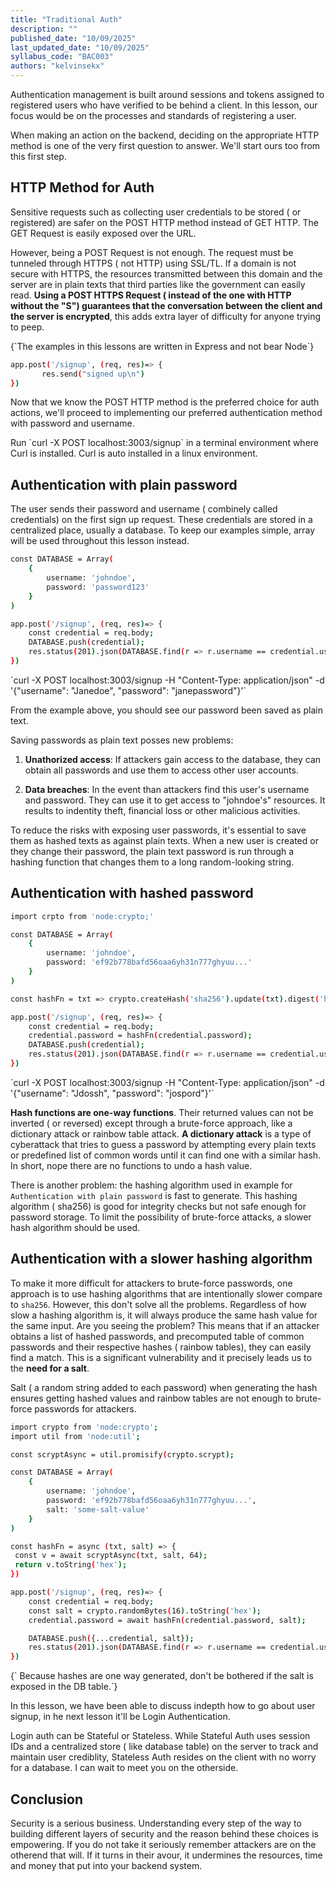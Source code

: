 ```yaml
---
title: "Traditional Auth"
description: ""
published_date: "10/09/2025"
last_updated_date: "10/09/2025"
syllabus_code: "BAC003"
authors: "kelvinsekx"
---
```


Authentication management is built around sessions and tokens assigned to registered users who have verified to be behind a client. In this lesson, our focus would be on the processes and standards of registering a user.

When making an action on the backend, deciding on the appropriate HTTP method is one of the very first question to answer. We'll start ours too from this first step.

## HTTP Method for Auth

Sensitive requests such as collecting user credentials to be stored ( or registered) are safer on the POST HTTP method instead of GET HTTP. The GET Request is easily exposed over the URL.

However, being a POST Request is not enough. The request must be tunneled through HTTPS ( not HTTP) using SSL/TL. If a domain is not secure with HTTPS, the resources transmitted between this domain and the server are in plain texts that third parties like the government can easily read. **Using a POST HTTPS Request ( instead of the one with HTTP without the "S") guarantees that the conversation between the client and the server is encrypted**, this adds extra layer of difficulty for anyone trying to peep.

<AsideNote>
  {`The examples in this lessons are written in Express and not bear Node`}
</AsideNote>

```bash
app.post('/signup', (req, res)=> {
       res.send("signed up\n")
})
```

Now that we know the POST HTTP method is the preferred choice for auth actions, we'll proceed to implementing our preferred authentication method with password and username.

<LongAside subject="Run example in curl">
  Run `curl -X POST localhost:3003/signup` in a terminal environment where Curl
  is installed. Curl is auto installed in a linux environment.
</LongAside>

## Authentication with plain password

The user sends their password and username ( combinely called credentials) on the first sign up request. These credentials are stored in a centralized place, usually a database. To keep our examples simple, array will be used throughout this lesson instead.

```bash
const DATABASE = Array(
    {
        username: 'johndoe',
        password: 'password123'
    }
)

app.post('/signup', (req, res)=> {
    const credential = req.body;
    DATABASE.push(credential);
    res.status(201).json(DATABASE.find(r => r.username == credential.username))
})
```

<LongAside subject="Run example in curl">
`curl -X POST localhost:3003/signup -H "Content-Type: application/json" -d '{"username": "Janedoe", "password": "janepassword"}'`
</LongAside>

From the example above, you should see our password been saved as plain text.

Saving passwords as plain text posses new problems:

1.  **Unathorized access**:
    If attackers gain access to the database, they can obtain all passwords and use them to access other user accounts.

2.  **Data breaches**:
    In the event than attackers find this user's username and password. They can use it to get access to "johndoe's" resources. It results to indentity theft, financial loss or other malicious activities.

To reduce the risks with exposing user passwords, it's essential to save them as hashed texts as against plain texts. When a new user is created or they change their password, the plain text password is run through a hashing function that changes them to a long random-looking string.

## Authentication with hashed password

```bash
import crpto from 'node:crypto;'

const DATABASE = Array(
    {
        username: 'johndoe',
        password: 'ef92b778bafd56oaa6yh31n777ghyuu...'
    }
)

const hashFn = txt => crypto.createHash('sha256').update(txt).digest('hex')

app.post('/signup', (req, res)=> {
    const credential = req.body;
    credential.password = hashFn(credential.password);
    DATABASE.push(credential);
    res.status(201).json(DATABASE.find(r => r.username == credential.username))
})
```

<LongAside subject="Run example in curl">
`curl -X POST localhost:3003/signup -H "Content-Type: application/json" -d '{"username": "Jdossh", "password": "jospord"}'`
</LongAside>

**Hash functions are one-way functions**. Their returned values can not be inverted ( or reversed) except through a brute-force approach, like a dictionary attack or rainbow table attack. **A dictionary attack** is a type of cyberattack that tries to guess a password by attempting every plain texts or predefined list of common words until it can find one with a similar hash. In short, nope there are no functions to undo a hash value.

There is another problem: the hashing algorithm used in example for `Authentication with plain password` is fast to generate. This hashing algorithm ( sha256) is good for integrity checks but not safe enough for password storage. To limit the possibility of brute-force attacks, a slower hash algorithm should be used.

<Nudge text="What does it mean when a hash is fast to generate in a layman example" />

## Authentication with a slower hashing algorithm

To make it more difficult for attackers to brute-force passwords, one approach is to use hashing algorithms that are intentionally slower compare to `sha256`. However, this don't solve all the problems. Regardless of how slow a hashing algorithm is, it will always produce the same hash value for the same input. Are you seeing the problem? This means that if an attacker obtains a list of hashed passwords, and precomputed table of common passwords and their respective hashes ( rainbow tables), they can easily find a match. This is a significant vulnerability and it precisely leads us to the **need for a salt**.

Salt ( a random string added to each password) when generating the hash ensures getting hashed values and rainbow tables are not enough to brute-force passwords for attackers.

```bash
import crypto from 'node:crypto';
import util from 'node:util';

const scryptAsync = util.promisify(crypto.scrypt);

const DATABASE = Array(
    {
        username: 'johndoe',
        password: 'ef92b778bafd56oaa6yh31n777ghyuu...',
        salt: 'some-salt-value'
    }
)

const hashFn = async (txt, salt) => {
 const v = await scryptAsync(txt, salt, 64);
 return v.toString('hex');
})

app.post('/signup', (req, res)=> {
    const credential = req.body;
    const salt = crypto.randomBytes(16).toString('hex');
    credential.password = await hashFn(credential.password, salt);

    DATABASE.push({...credential, salt});
    res.status(201).json(DATABASE.find(r => r.username == credential.username));
})
```

<AsideNote>
  {` Because hashes are one way generated, don't be bothered if the salt is exposed
  in the DB table.`}
</AsideNote>

In this lesson, we have been able to discuss indepth how to go about user signup, in he next lesson it'll be Login Authentication.

Login auth can be Stateful or Stateless. While Stateful Auth uses session IDs and a centralized store ( like database table) on the server to track and maintain user crediblity, Stateless Auth resides on the client with no worry for a database. I can wait to meet you on the otherside.

## Conclusion

Security is a serious business. Understanding every step of the way to building different layers of security and the reason behind these choices is empowering. If you do not take it seriously remember attackers are on the otherend that will. If it turns in their avour, it undermines the resources, time and money that put into your backend system.
